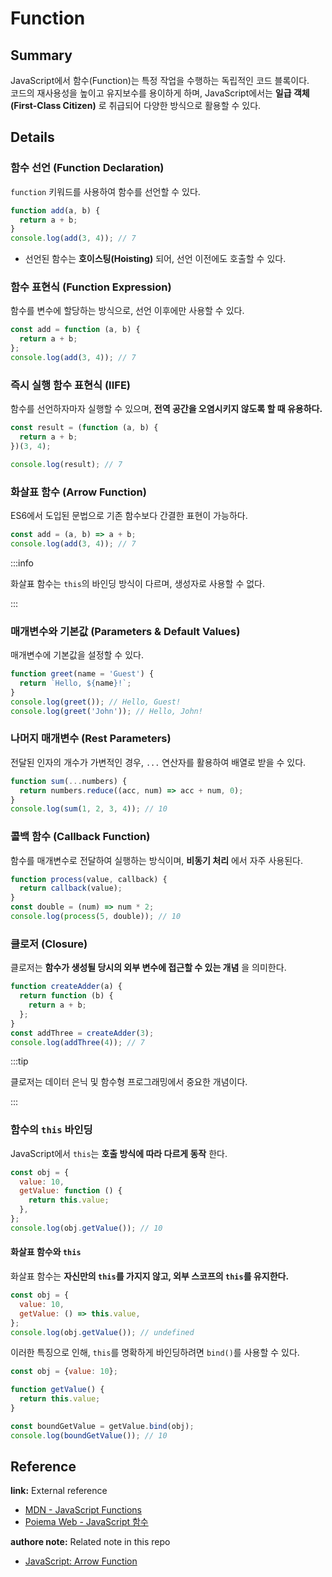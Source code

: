 # Function

## Summary

JavaScript에서 함수(Function)는 특정 작업을 수행하는 독립적인 코드 블록이다.  
코드의 재사용성을 높이고 유지보수를 용이하게 하며, JavaScript에서는 **일급 객체(First-Class Citizen)** 로 취급되어 다양한 방식으로 활용할 수 있다.

## Details

### 함수 선언 (Function Declaration)

`function` 키워드를 사용하여 함수를 선언할 수 있다.

```javascript
function add(a, b) {
  return a + b;
}
console.log(add(3, 4)); // 7
```

- 선언된 함수는 **호이스팅(Hoisting)** 되어, 선언 이전에도 호출할 수 있다.

### 함수 표현식 (Function Expression)

함수를 변수에 할당하는 방식으로, 선언 이후에만 사용할 수 있다.

```javascript
const add = function (a, b) {
  return a + b;
};
console.log(add(3, 4)); // 7
```

### 즉시 실행 함수 표현식 (IIFE)

함수를 선언하자마자 실행할 수 있으며, **전역 공간을 오염시키지 않도록 할 때 유용하다.**

```javascript
const result = (function (a, b) {
  return a + b;
})(3, 4);

console.log(result); // 7
```

### 화살표 함수 (Arrow Function)

ES6에서 도입된 문법으로 기존 함수보다 간결한 표현이 가능하다.

```javascript
const add = (a, b) => a + b;
console.log(add(3, 4)); // 7
```

:::info 

화살표 함수는 `this`의 바인딩 방식이 다르며, 생성자로 사용할 수 없다. 

:::

### 매개변수와 기본값 (Parameters & Default Values)

매개변수에 기본값을 설정할 수 있다.

```javascript
function greet(name = 'Guest') {
  return `Hello, ${name}!`;
}
console.log(greet()); // Hello, Guest!
console.log(greet('John')); // Hello, John!
```

### 나머지 매개변수 (Rest Parameters)

전달된 인자의 개수가 가변적인 경우, `...` 연산자를 활용하여 배열로 받을 수 있다.

```javascript
function sum(...numbers) {
  return numbers.reduce((acc, num) => acc + num, 0);
}
console.log(sum(1, 2, 3, 4)); // 10
```

### 콜백 함수 (Callback Function)

함수를 매개변수로 전달하여 실행하는 방식이며, **비동기 처리** 에서 자주 사용된다.

```javascript
function process(value, callback) {
  return callback(value);
}
const double = (num) => num * 2;
console.log(process(5, double)); // 10
```

### 클로저 (Closure)

클로저는 **함수가 생성될 당시의 외부 변수에 접근할 수 있는 개념** 을 의미한다.

```javascript
function createAdder(a) {
  return function (b) {
    return a + b;
  };
}
const addThree = createAdder(3);
console.log(addThree(4)); // 7
```

:::tip 

클로저는 데이터 은닉 및 함수형 프로그래밍에서 중요한 개념이다. 

:::

### 함수의 `this` 바인딩

JavaScript에서 `this`는 **호출 방식에 따라 다르게 동작** 한다.

```javascript
const obj = {
  value: 10,
  getValue: function () {
    return this.value;
  },
};
console.log(obj.getValue()); // 10
```

#### 화살표 함수와 `this`

화살표 함수는 **자신만의 `this`를 가지지 않고, 외부 스코프의 `this`를 유지한다.**

```javascript
const obj = {
  value: 10,
  getValue: () => this.value,
};
console.log(obj.getValue()); // undefined
```

이러한 특징으로 인해, `this`를 명확하게 바인딩하려면 `bind()`를 사용할 수 있다.

```javascript
const obj = {value: 10};

function getValue() {
  return this.value;
}

const boundGetValue = getValue.bind(obj);
console.log(boundGetValue()); // 10
```

## Reference

**link:** External reference

- [MDN - JavaScript Functions](https://developer.mozilla.org/ko/docs/Web/JavaScript/Reference/Functions)
- [Poiema Web - JavaScript 함수](https://poiemaweb.com/js-function)

**authore note:** Related note in this repo

- [JavaScript: Arrow Function](./Arrow_Function.md)
